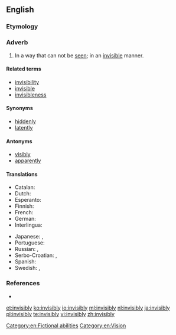 ==English==

===Etymology===
{{suffix|invisible|ly|lang=en}}

===Adverb===
{{en-adv}}

# In a way that can not be [[see]]n; in an [[invisible]] manner.

====Related terms====
* [[invisibility]]
* [[invisible]]
* [[invisibleness]]

====Synonyms====
* [[hiddenly]]
* [[latently]]

====Antonyms====
* [[visibly]]
* [[apparently]]

====Translations====
{{trans-top|in a way that can not be seen}}
* Catalan: {{t|ca|invisiblement}}
* Dutch: {{t+|nl|onzichtbaar}}
* Esperanto: {{t|eo|nevideble}}
* Finnish: {{t|fi|näkymättömästi}}
* French: {{t+|fr|invisiblement}}
* German: {{t+|de|unsichtbar}}
* Interlingua: {{t|ia|invisibilemente}}
{{trans-mid}}
* Japanese: {{t|ja|隠れる|alt=隠れて|tr=kakurete}}, {{t|ja|隠然|alt=隠然と|tr=inzen to}}
* Portuguese: {{t|pt|invisivelmente}}
* Russian: {{t+|ru|неви́димо|sc=Cyrl}}, {{t+|ru|скры́то|sc=Cyrl}}
* Serbo-Croatian: {{t|sh|nevìdljivo}}, {{t|sh|neòpazicē}}
* Spanish: {{t+|es|invisiblemente}}
* Swedish: {{t+|sv|osynlig}}, {{t+|sv|osynligt}}
{{trans-bottom}}

===References===
* {{R:Webster 1913}}

[[Category:en:Fictional abilities]]
[[Category:en:Vision]]

[[et:invisibly]]
[[ko:invisibly]]
[[io:invisibly]]
[[ml:invisibly]]
[[nl:invisibly]]
[[ja:invisibly]]
[[pl:invisibly]]
[[te:invisibly]]
[[vi:invisibly]]
[[zh:invisibly]]